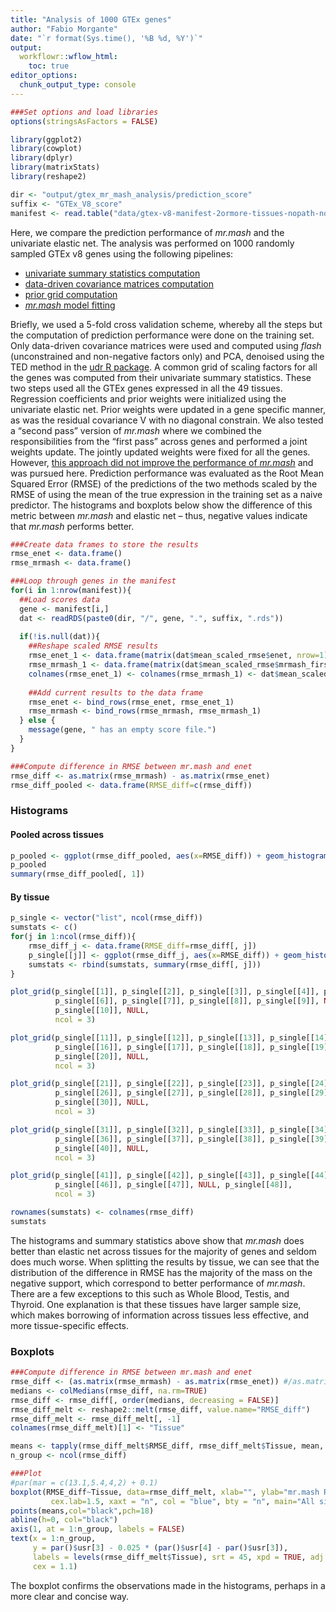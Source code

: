 ```yaml
---
title: "Analysis of 1000 GTEx genes"
author: "Fabio Morgante"
date: "`r format(Sys.time(), '%B %d, %Y')`"
output: 
  workflowr::wflow_html:
    toc: true
editor_options:
  chunk_output_type: console
---
```


```r
###Set options and load libraries
options(stringsAsFactors = FALSE)

library(ggplot2)
library(cowplot)
library(dplyr)
library(matrixStats)
library(reshape2)

dir <- "output/gtex_mr_mash_analysis/prediction_score"
suffix <- "GTEx_V8_score"
manifest <- read.table("data/gtex-v8-manifest-2ormore-tissues-nopath-nosuffix-batch1.txt", header=FALSE)
```

Here, we compare the prediction performance of *mr.mash* and the univariate elastic net. The analysis was performed on 1000 randomly sampled GTEx v8 genes using the following pipelines: 

* [univariate summary statistics computation](https://github.com/cumc/bioworkflows/blob/master/multivariate-prediction/cv_preprocessing.ipynb)
* [data-driven covariance matrices computation](https://github.com/cumc/bioworkflows/blob/master/multivariate-fine-mapping/mixture_prior.ipynb)
* [prior grid computation](https://github.com/cumc/bioworkflows/blob/master/multivariate-prediction/prior_grid.ipynb)
* [*mr.mash* model fitting](https://github.com/cumc/bioworkflows/blob/master/multivariate-prediction/mrmash.ipynb) 

Briefly, we used a 5-fold cross validation scheme, whereby all the steps but the computation of prediction performance were done on the training set. Only data-driven covariance matrices were used and computed using *flash* (unconstrained and non-negative factors only) and PCA, denoised using the TED method in the [udr R package](https://github.com/stephenslab/udr). A common grid of scaling factors for all the genes was computed from their univariate summary statistics. These two steps used all the GTEx genes expressed in all the 49 tissues. Regression coefficients and prior weights were initialized using the univariate elastic net. Prior weights were updated in a gene specific manner, as was the residual covariance V with no diagonal constrain. We also tested a "second pass" version of *mr.mash* where we combined the responsibilities from the "first pass" across genes and performed a joint weights update. The jointly updated weights were fixed for all the genes. However, [this approach did not improve the performance of *mr.mash*](results_gtex_10genes.html) and was pursued here. Prediction performance was evaluated as the Root Mean Squared Error (RMSE) of the predictions of the two methods scaled by the RMSE of using the mean of the true expression in the training set as a naive predictor. The histograms and boxplots below show the difference of this metric between *mr.mash* and elastic net -- thus, negative values indicate that *mr.mash* performs better. 

```r
###Create data frames to store the results
rmse_enet <- data.frame()
rmse_mrmash <- data.frame()

###Loop through genes in the manifest
for(i in 1:nrow(manifest)){
  ##Load scores data
  gene <- manifest[i,]
  dat <- readRDS(paste0(dir, "/", gene, ".", suffix, ".rds"))
  
  if(!is.null(dat)){
    ##Reshape scaled RMSE results
    rmse_enet_1 <- data.frame(matrix(dat$mean_scaled_rmse$enet, nrow=1))
    rmse_mrmash_1 <- data.frame(matrix(dat$mean_scaled_rmse$mrmash_first, nrow=1))
    colnames(rmse_enet_1) <- colnames(rmse_mrmash_1) <- dat$mean_scaled_rmse$tissue
    
    ##Add current results to the data frame
    rmse_enet <- bind_rows(rmse_enet, rmse_enet_1)
    rmse_mrmash <- bind_rows(rmse_mrmash, rmse_mrmash_1)
  } else {
    message(gene, " has an empty score file.")
  }
}

###Compute difference in RMSE between mr.mash and enet
rmse_diff <- as.matrix(rmse_mrmash) - as.matrix(rmse_enet)
rmse_diff_pooled <- data.frame(RMSE_diff=c(rmse_diff))
```

### Histograms

#### Pooled across tissues

```r
p_pooled <- ggplot(rmse_diff_pooled, aes(x=RMSE_diff)) + geom_histogram() + labs(x = "Difference in error between mr.mash and enet") + theme_cowplot(font_size = 20)
p_pooled
summary(rmse_diff_pooled[, 1])
```

#### By tissue

```r
p_single <- vector("list", ncol(rmse_diff))
sumstats <- c()
for(j in 1:ncol(rmse_diff)){
    rmse_diff_j <- data.frame(RMSE_diff=rmse_diff[, j])
    p_single[[j]] <- ggplot(rmse_diff_j, aes(x=RMSE_diff)) + geom_histogram() + labs(x = "Difference in error between mr.mash and enet", title=colnames(rmse_diff)[j]) + theme_cowplot() + theme(plot.title = element_text(hjust = 0.5))
    sumstats <- rbind(sumstats, summary(rmse_diff[, j]))
}

plot_grid(p_single[[1]], p_single[[2]], p_single[[3]], p_single[[4]], p_single[[5]],
          p_single[[6]], p_single[[7]], p_single[[8]], p_single[[9]], NULL, 
          p_single[[10]], NULL,
          ncol = 3)

plot_grid(p_single[[11]], p_single[[12]], p_single[[13]], p_single[[14]], p_single[[15]],
          p_single[[16]], p_single[[17]], p_single[[18]], p_single[[19]], NULL,
          p_single[[20]], NULL,
          ncol = 3)

plot_grid(p_single[[21]], p_single[[22]], p_single[[23]], p_single[[24]], p_single[[25]],
          p_single[[26]], p_single[[27]], p_single[[28]], p_single[[29]], NULL, 
          p_single[[30]], NULL,
          ncol = 3)

plot_grid(p_single[[31]], p_single[[32]], p_single[[33]], p_single[[34]], p_single[[35]],
          p_single[[36]], p_single[[37]], p_single[[38]], p_single[[39]], NULL,
          p_single[[40]], NULL,
          ncol = 3)

plot_grid(p_single[[41]], p_single[[42]], p_single[[43]], p_single[[44]], p_single[[45]],
          p_single[[46]], p_single[[47]], NULL, p_single[[48]],
          ncol = 3)

rownames(sumstats) <- colnames(rmse_diff)
sumstats
```

The histograms and summary statistics above show that *mr.mash* does better than elastic net across tissues for the majority of genes and seldom does much worse. When splitting the results by tissue, we can see that the distribution of the difference in RMSE has the majority of the mass on the negative support, which correspond to better performance of *mr.mash*. There are a few exceptions to this such as Whole Blood, Testis, and Thyroid. One explanation is that these tissues have larger sample size, which makes borrowing of information across tissues less effective, and more tissue-specific effects.

### Boxplots

```r
###Compute difference in RMSE between mr.mash and enet
rmse_diff <- (as.matrix(rmse_mrmash) - as.matrix(rmse_enet)) #/as.matrix(rmse_enet)
medians <- colMedians(rmse_diff, na.rm=TRUE)
rmse_diff <- rmse_diff[, order(medians, decreasing = FALSE)]
rmse_diff_melt <- reshape2::melt(rmse_diff, value.name="RMSE_diff")
rmse_diff_melt <- rmse_diff_melt[, -1]
colnames(rmse_diff_melt)[1] <- "Tissue"

means <- tapply(rmse_diff_melt$RMSE_diff, rmse_diff_melt$Tissue, mean, na.rm=TRUE)
n_group <- ncol(rmse_diff)

###Plot
#par(mar = c(13.1,5.4,4,2) + 0.1)
boxplot(RMSE_diff~Tissue, data=rmse_diff_melt, xlab="", ylab="mr.mash RMSE - e-net RMSE", #ylab="(mr.mash RMSE - e-net RMSE)/e-net RMSE", 
         cex.lab=1.5, xaxt = "n", col = "blue", bty = "n", main="All signals")
points(means,col="black",pch=18)
abline(h=0, col="black")
axis(1, at = 1:n_group, labels = FALSE)
text(x = 1:n_group,
     y = par()$usr[3] - 0.025 * (par()$usr[4] - par()$usr[3]),
     labels = levels(rmse_diff_melt$Tissue), srt = 45, xpd = TRUE, adj = 1,
     cex = 1.1)
```

The boxplot confirms the observations made in the histograms, perhaps in a more clear and concise way.

